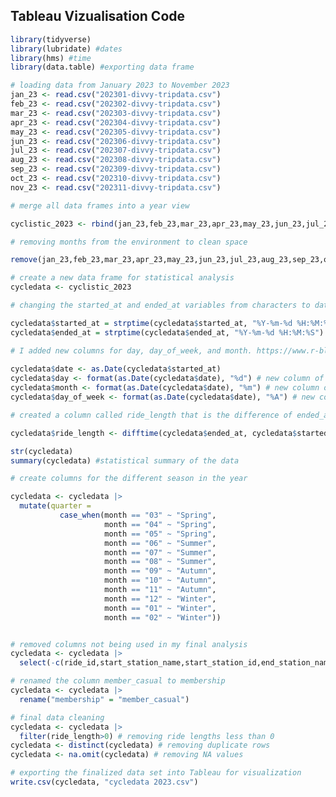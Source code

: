 
## Tableau Vizualisation Code

```r
library(tidyverse)
library(lubridate) #dates
library(hms) #time
library(data.table) #exporting data frame
```

```r
# loading data from January 2023 to November 2023 
jan_23 <- read.csv("202301-divvy-tripdata.csv")
feb_23 <- read.csv("202302-divvy-tripdata.csv")
mar_23 <- read.csv("202303-divvy-tripdata.csv")
apr_23 <- read.csv("202304-divvy-tripdata.csv")
may_23 <- read.csv("202305-divvy-tripdata.csv")
jun_23 <- read.csv("202306-divvy-tripdata.csv")
jul_23 <- read.csv("202307-divvy-tripdata.csv")
aug_23 <- read.csv("202308-divvy-tripdata.csv")
sep_23 <- read.csv("202309-divvy-tripdata.csv")
oct_23 <- read.csv("202310-divvy-tripdata.csv")
nov_23 <- read.csv("202311-divvy-tripdata.csv")

# merge all data frames into a year view 

cyclistic_2023 <- rbind(jan_23,feb_23,mar_23,apr_23,may_23,jun_23,jul_23,aug_23,sep_23,oct_23,nov_23)

# removing months from the environment to clean space

remove(jan_23,feb_23,mar_23,apr_23,may_23,jun_23,jul_23,aug_23,sep_23,oct_23,nov_23)

# create a new data frame for statistical analysis
cycledata <- cyclistic_2023

```

```r

# changing the started_at and ended_at variables from characters to date-tme

cycledata$started_at = strptime(cycledata$started_at, "%Y-%m-%d %H:%M:%S")
cycledata$ended_at = strptime(cycledata$ended_at, "%Y-%m-%d %H:%M:%S")

# I added new columns for day, day_of_week, and month. https://www.r-bloggers.com/2013/08/date-formats-in-r/
  
cycledata$date <- as.Date(cycledata$started_at)
cycledata$day <- format(as.Date(cycledata$date), "%d") # new column of day
cycledata$month <- format(as.Date(cycledata$date), "%m") # new column of month 
cycledata$day_of_week <- format(as.Date(cycledata$date), "%A") # new column of day of week

# created a column called ride_length that is the difference of ended_at and started_at in seconds 

cycledata$ride_length <- difftime(cycledata$ended_at, cycledata$started_at)

str(cycledata)
summary(cycledata) #statistical summary of the data

# create columns for the different season in the year

cycledata <- cycledata |> 
  mutate(quarter = 
           case_when(month == "03" ~ "Spring",
                     month == "04" ~ "Spring",
                     month == "05" ~ "Spring",
                     month == "06" ~ "Summer",
                     month == "07" ~ "Summer",
                     month == "08" ~ "Summer",
                     month == "09" ~ "Autumn",
                     month == "10" ~ "Autumn",
                     month == "11" ~ "Autumn",
                     month == "12" ~ "Winter",
                     month == "01" ~ "Winter",
                     month == "02" ~ "Winter"))


# removed columns not being used in my final analysis 
cycledata <- cycledata |> 
  select(-c(ride_id,start_station_name,start_station_id,end_station_name,end_station_id,start_lat,start_lng,end_lat,end_lng))

# renamed the column member_casual to membership
cycledata <- cycledata |> 
  rename("membership" = "member_casual")

# final data cleaning
cycledata <- cycledata |> 
  filter(ride_length>0) # removing ride lengths less than 0
cycledata <- distinct(cycledata) # removing duplicate rows
cycledata <- na.omit(cycledata) # removing NA values

```

```r

# exporting the finalized data set into Tableau for visualization
write.csv(cycledata, "cycledata 2023.csv")
```


